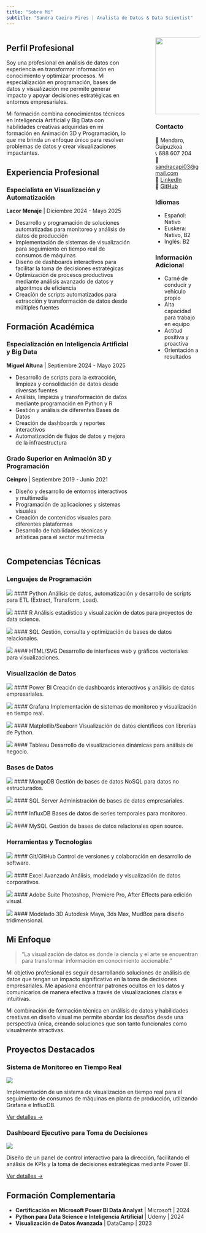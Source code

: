 ```yaml
---
title: "Sobre Mí"
subtitle: "Sandra Caeiro Pires | Analista de Datos & Data Scientist"
---
```


:::: {.columns}

::: {.column width="70%"}

## Perfil Profesional

Soy una profesional en análisis de datos con experiencia en transformar información en conocimiento y optimizar procesos. Mi especialización en programación, bases de datos y visualización me permite generar impacto y apoyar decisiones estratégicas en entornos empresariales.

Mi formación combina conocimientos técnicos en Inteligencia Artificial y Big Data con habilidades creativas adquiridas en mi formación en Animación 3D y Programación, lo que me brinda un enfoque único para resolver problemas de datos y crear visualizaciones impactantes.

## Experiencia Profesional

### Especialista en Visualización y Automatización
**Lacor Menaje** | Diciembre 2024 - Mayo 2025

- Desarrollo y programación de soluciones automatizadas para monitoreo y análisis de datos de producción
- Implementación de sistemas de visualización para seguimiento en tiempo real de consumos de máquinas
- Diseño de dashboards interactivos para facilitar la toma de decisiones estratégicas
- Optimización de procesos productivos mediante análisis avanzado de datos y algoritmos de eficiencia
- Creación de scripts automatizados para extracción y transformación de datos desde múltiples fuentes

## Formación Académica

### Especialización en Inteligencia Artificial y Big Data
**Miguel Altuna** | Septiembre 2024 - Mayo 2025

- Desarrollo de scripts para la extracción, limpieza y consolidación de datos desde diversas fuentes
- Análisis, limpieza y transformación de datos mediante programación en Python y R
- Gestión y análisis de diferentes Bases de Datos
- Creación de dashboards y reportes interactivos
- Automatización de flujos de datos y mejora de la infraestructura

### Grado Superior en Animación 3D y Programación
**Ceinpro** | Septiembre 2019 - Junio 2021

- Diseño y desarrollo de entornos interactivos y multimedia
- Programación de aplicaciones y sistemas visuales
- Creación de contenidos visuales para diferentes plataformas
- Desarrollo de habilidades técnicas y artísticas para el sector multimedia

:::

::: {.column width="5%"}
:::

::: {.column width="25%"}
![](Images/Sandra.png){.rounded width=200px}

### Contacto

📍 Mendaro, Guipuzkoa  
📞 688 607 204  
📧 [sandracapi03@gmail.com](mailto:sandracapi03@gmail.com)  
🔗 [LinkedIn](https://linkedin.com/in/sandracaeiropires)  
🐙 [GitHub](https://github.com/sandracaeiropires)

### Idiomas

- Español: Nativo
- Euskera: Nativo, B2
- Inglés: B2

### Información Adicional

- Carné de conducir y vehículo propio
- Alta capacidad para trabajo en equipo
- Actitud positiva y proactiva
- Orientación a resultados

:::

::::

## Competencias Técnicas

### Lenguajes de Programación

:::: {.grid}

::: {.g-col-3 .tech-skill}
![](Images/python.png){.tech-icon}
#### Python
Análisis de datos, automatización y desarrollo de scripts para ETL (Extract, Transform, Load).
:::

::: {.g-col-3 .tech-skill}
![](Images/r.png){.tech-icon}
#### R
Análisis estadístico y visualización de datos para proyectos de data science.
:::

::: {.g-col-3 .tech-skill}
![](Images/sql.png){.tech-icon}
#### SQL
Gestión, consulta y optimización de bases de datos relacionales.
:::

::: {.g-col-3 .tech-skill}
![](Images/html.png){.tech-icon}
#### HTML/SVG
Desarrollo de interfaces web y gráficos vectoriales para visualizaciones.
:::

::::

### Visualización de Datos

:::: {.grid}

::: {.g-col-3 .tech-skill}
![](Images/powerbi.png){.tech-icon}
#### Power BI
Creación de dashboards interactivos y análisis de datos empresariales.
:::

::: {.g-col-3 .tech-skill}
![](Images/grafana.png){.tech-icon}
#### Grafana
Implementación de sistemas de monitoreo y visualización en tiempo real.
:::

::: {.g-col-3 .tech-skill}
![](Images/matplotlib.png){.tech-icon}
#### Matplotlib/Seaborn
Visualización de datos científicos con librerías de Python.
:::

::: {.g-col-3 .tech-skill}
![](Images/tableau.png){.tech-icon}
#### Tableau
Desarrollo de visualizaciones dinámicas para análisis de negocio.
:::

::::

### Bases de Datos

:::: {.grid}

::: {.g-col-3 .tech-skill}
![](Images/mongodb.png){.tech-icon}
#### MongoDB
Gestión de bases de datos NoSQL para datos no estructurados.
:::

::: {.g-col-3 .tech-skill}
![](Images/sqlserver.png){.tech-icon}
#### SQL Server
Administración de bases de datos empresariales.
:::

::: {.g-col-3 .tech-skill}
![](Images/influxdb.png){.tech-icon}
#### InfluxDB
Bases de datos de series temporales para monitoreo.
:::

::: {.g-col-3 .tech-skill}
![](Images/mysql.png){.tech-icon}
#### MySQL
Gestión de bases de datos relacionales open source.
:::

::::

### Herramientas y Tecnologías

:::: {.grid}

::: {.g-col-3 .tech-skill}
![](Images/github.png){.tech-icon}
#### Git/GitHub
Control de versiones y colaboración en desarrollo de software.
:::

::: {.g-col-3 .tech-skill}
![](Images/excel.png){.tech-icon}
#### Excel Avanzado
Análisis, modelado y visualización de datos corporativos.
:::

::: {.g-col-3 .tech-skill}
![](Images/adobe.png){.tech-icon}
#### Adobe Suite
Photoshop, Premiere Pro, After Effects para edición visual.
:::

::: {.g-col-3 .tech-skill}
![](Images/3d.png){.tech-icon}
#### Modelado 3D
Autodesk Maya, 3ds Max, MudBox para diseño tridimensional.
:::

::::

## Mi Enfoque

> "La visualización de datos es donde la ciencia y el arte se encuentran para transformar información en conocimiento accionable."

Mi objetivo profesional es seguir desarrollando soluciones de análisis de datos que tengan un impacto significativo en la toma de decisiones empresariales. Me apasiona encontrar patrones ocultos en los datos y comunicarlos de manera efectiva a través de visualizaciones claras e intuitivas.

Mi combinación de formación técnica en análisis de datos y habilidades creativas en diseño visual me permite abordar los desafíos desde una perspectiva única, creando soluciones que son tanto funcionales como visualmente atractivas.

## Proyectos Destacados

:::: {.grid}

::: {.g-col-6 .project-box}
### Sistema de Monitoreo en Tiempo Real

![](Images/monitoring_system.png)

Implementación de un sistema de visualización en tiempo real para el seguimiento de consumos de máquinas en planta de producción, utilizando Grafana e InfluxDB.

[Ver detalles →](/projects/lacordual/monitoring.qmd)
:::

::: {.g-col-6 .project-box}
### Dashboard Ejecutivo para Toma de Decisiones

![](Images/executive_dashboard.png)

Diseño de un panel de control interactivo para la dirección, facilitando el análisis de KPIs y la toma de decisiones estratégicas mediante Power BI.

[Ver detalles →](/projects/lacordual/dashboard.qmd)
:::

::::

## Formación Complementaria

- **Certificación en Microsoft Power BI Data Analyst** | Microsoft | 2024
- **Python para Data Science e Inteligencia Artificial** | Udemy | 2024
- **Visualización de Datos Avanzada** | DataCamp | 2023